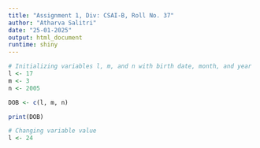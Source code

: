 ```yaml
---
title: "Assignment 1, Div: CSAI-B, Roll No. 37"
author: "Atharva Salitri"
date: "25-01-2025"
output: html_document
runtime: shiny
---
```

```r
# Initializing variables l, m, and n with birth date, month, and year
l <- 17  
m <- 3   
n <- 2005  

DOB <- c(l, m, n)

print(DOB)

```

```r
# Changing variable value
l <- 24
```



